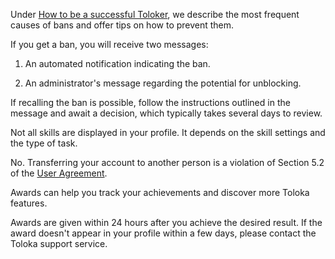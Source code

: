 <Cut title="Account blocked">

Under [How to be a successful Toloker](../../tasks), we describe the most frequent causes of bans and offer tips on how to prevent them.

If you get a ban, you will receive two messages:

1. An automated notification indicating the ban.

1. An administrator's message regarding the potential for unblocking.

If recalling the ban is possible, follow the instructions outlined in the message and await a decision, which typically takes several days to review.

</Cut>

<Cut title="Questions about a profile">

<Cut title="Why don't I see all my skills in my profile?">

Not all skills are displayed in your profile. It depends on the skill settings and the type of task.

</Cut>

<Cut title="Can several Tolokers use the same account?">

No. Transferring your account to another person is a violation of Section 5.2 of the [User Agreement](https://toloka.ai/tolokers/legal/user-agreement/).

</Cut>

<Cut title="What are awards for?">

Awards can help you track your achievements and discover more Toloka features.

</Cut>

<Cut title="When are awards given?">

Awards are given within 24 hours after you achieve the desired result. If the award doesn't appear in your profile within a few days, please contact the Toloka support service.

</Cut>

</Cut>
